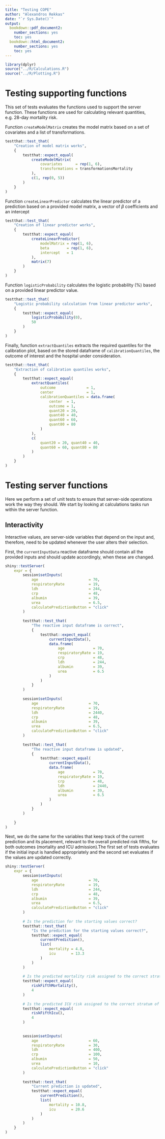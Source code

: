 ```yaml
---
title: "Testing COPE"
author: "Alexandros Rekkas"
date: "`r Sys.Date()`"
output:
  bookdown::pdf_document2:
    number_sections: yes
    toc: yes
  bookdown::html_document2:
    number_sections: yes
    toc: yes
---
```


```r
library(dplyr)
source("../R/Calculations.R")
source("../R/Plotting.R")
```


# Testing supporting functions

This set of tests evaluates the functions used to support the server function. These functions are used for calculating relevant quantities, e.g. 28-day mortality risk.

Function `createModelMatrix` creates the model matrix based on a set of covariates and a list of transformations.

```r
testthat::test_that(
	"Creation of model matrix works",
	{
		testthat::expect_equal(
			createModelMatrix(
				covariates      = rep(1, 6),
				transformations = transformationsMortality
			),
			c(1, rep(0, 5))
		)
	}
)
```

Function `createLinearPredictor` calculates the linear predictor of a prediction based on a provided model matrix, a vector of $\beta$ coefficients and an intercept

```r
testthat::test_that(
	"Creation of linear predictor works",
	{
		testthat::expect_equal(
			createLinearPredictor(
				modelMatrix = rep(1, 6),
				beta        = rep(1, 6),
				intercept   = 1
			),
			matrix(7)
		)
	}
)
```


Function `logisticProbability` calculates the logistic probability (%) based on a provided linear predictor value.

```r
testthat::test_that(
	"Logistic probability calculation from linear predictor works",
	{
		testthat::expect_equal(
			logisticProbability(0),
			50
		)
	}
)
```


Finally, function `extractQuantiles` extracts the required quantiles for the calibration plot, based on the stored dataframe of `calibrationQuantiles`, the outcome of interest and the hospital under consideration.

```r
testthat::test_that(
	"Extraction of calibration quantiles works",
	{
		testthat::expect_equal(
			extractQuantiles(
				outcome              = 1,
				center               = 1,
				calibrationQuantiles = data.frame(
					center  = 1,
					outcome = 1,
					quant20 = 20,
					quant40 = 40,
					quant60 = 60,
					quant80 = 80
				)
			),
			c(
				quant20 = 20, quant40 = 40,
				quant60 = 60, quant80 = 80
			)
		)
	}
)
```


# Testing server functions

Here we perform a set of unit tests to ensure that server-side operations work the way they should. We start by looking at calculations tasks run within the server function.

## Interactivity
Interactive values, are server-side variables that depend on the input and, therefore, need to be updated whenever the user alters their selection.

First, the `currentInputData` reactive dataframe should contain all the provided inputs and should update accordingly, when these are changed.


```r
shiny::testServer(
	expr = {
		session$setInputs(
			age                       = 70,
			respiratoryRate           = 19,
			ldh                       = 244,
			crp                       = 48,
			albumin                   = 39,
			urea                      = 6.5,
			calculatePredictionButton = "click"
		)
		
		testthat::test_that(
			"The reactive input dataframe is correct",
			{
				testthat::expect_equal(
					currentInputData(),
					data.frame(
						age             = 70,
						respiratoryRate = 19,
						crp             = 48,
						ldh             = 244,
						albumin         = 39,
						urea            = 6.5
					)
				)
			}
		)
		
		session$setInputs(
			age                       = 70,
			respiratoryRate           = 19,
			ldh                       = 2440,
			crp                       = 48,
			albumin                   = 39,
			urea                      = 6.5,
			calculatePredictionButton = "click"
		)
		
		testthat::test_that(
			"The reactive input dataframe is updated",
			{
				testthat::expect_equal(
					currentInputData(),
					data.frame(
						age             = 70,
						respiratoryRate = 19,
						crp             = 48,
						ldh             = 2440,
						albumin         = 39,
						urea            = 6.5
					)
				)
			}
		)
		
	}
)

```

Next, we do the same for the variables that keep track of the current prediction and its placement, relevant to the overall predicted risk fifths, for both outcomes (mortality and ICU admission).The first set of tests evaluates if the initial input is handled appropriately and the second set evaluates if the values are updated correctly.

```r
shiny::testServer(
	expr = {
		session$setInputs(
			age                       = 70,
			respiratoryRate           = 19,
			ldh                       = 244,
			crp                       = 48,
			albumin                   = 39,
			urea                      = 6.5,
			calculatePredictionButton = "click"
		)
		
		# Is the prediction for the starting values correct?
		testthat::test_that(
			"Is the prediction for the starting values correct?",
			testthat::expect_equal(
				currentPrediction(),
				list(
					mortality = 4.8,
					icu       = 13.3
				)
			)
		)
		
		# Is the predicted mortality risk assigned to the correct stratum of risk?
		testthat::expect_equal(
			riskFifthMortality(),
			4
		)
		
		# Is the predicted ICU risk assigned to the correct stratum of risk?
		testthat::expect_equal(
			riskFifthIcu(),
			4
		)
		
		
		session$setInputs(
			age                       = 60,
			respiratoryRate           = 30,
			ldh                       = 400,
			crp                       = 100,
			albumin                   = 50,
			urea                      = 10,
			calculatePredictionButton = "click"
		)
		
		testthat::test_that(
			"Current prediction is updated",
			testthat::expect_equal(
				currentPrediction(),
				list(
					mortality = 10.8,
					icu       = 20.6
				)
			)
		)
	}
)

```